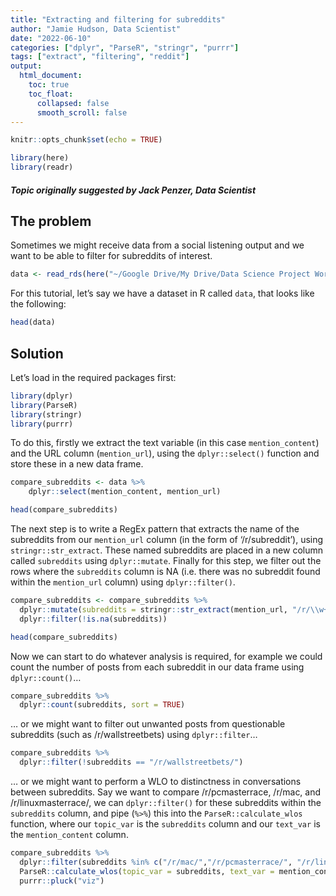 ```yaml
---
title: "Extracting and filtering for subreddits"
author: "Jamie Hudson, Data Scientist"
date: "2022-06-10"
categories: ["dplyr", "ParseR", "stringr", "purrr"]
tags: ["extract", "filtering", "reddit"]
output:
  html_document:
    toc: true
    toc_float:
      collapsed: false
      smooth_scroll: false
---
```


```r
knitr::opts_chunk$set(echo = TRUE)
```

```r
library(here)
library(readr)
```

#### *Topic originally suggested by Jack Penzer, Data Scientist*

## The problem

Sometimes we might receive data from a social listening output and we want to be able to filter for subreddits of interest.

```r
data <- read_rds(here("~/Google Drive/My Drive/Data Science Project Work/Microsoft/Project Work/503_semiotics_of_tech_love/data/rds_files/503_df.rds"))
```

For this tutorial, let's say we have a dataset in R called `data`, that looks like the following:
```r
head(data)
```

## Solution

Let's load in the required packages first:

```r
library(dplyr)
library(ParseR)
library(stringr)
library(purrr)
```

To do this, firstly we extract the text variable (in this case `mention_content`) and the URL column (`mention_url`), using the `dplyr::select()` function and store these in a new data frame.

```r
compare_subreddits <- data %>%
    dplyr::select(mention_content, mention_url)

head(compare_subreddits)
```

The next step is to write a RegEx pattern that extracts the name of the subreddits from our `mention_url` column (in the form of '/r/subreddit'), using `stringr::str_extract`. These named subreddits are placed in a new column called `subreddits` using `dplyr::mutate`. Finally for this step, we filter out the rows where the `subreddits` column is NA (i.e. there was no subreddit found within the `mention_url` column) using `dplyr::filter()`.

```r
compare_subreddits <- compare_subreddits %>%
  dplyr::mutate(subreddits = stringr::str_extract(mention_url, "/r/\\w+/"))%>%
  dplyr::filter(!is.na(subreddits))

head(compare_subreddits)
```

Now we can start to do whatever analysis is required, for example we could count the number of posts from each subreddit in our data frame using `dplyr::count()`...

```r
compare_subreddits %>%
  dplyr::count(subreddits, sort = TRUE)
```

... or we might want to filter out unwanted posts from questionable subreddits (such as /r/wallstreetbets) using `dplyr::filter`...

```r
compare_subreddits %>%
  dplyr::filter(!subreddits == "/r/wallstreetbets/")
```

... or we might want to perform a WLO to distinctness in conversations between subreddits. Say we want to compare /r/pcmasterrace, /r/mac, and /r/linuxmasterrace/, we can `dplyr::filter()` for these subreddits within the `subreddits` column, and pipe (`%>%`) this into the `ParseR::calculate_wlos` function, where our `topic_var` is the `subreddits` column and our `text_var` is the `mention_content` column.

```r
compare_subreddits %>%
  dplyr::filter(subreddits %in% c("/r/mac/","/r/pcmasterrace/", "/r/linuxmasterrace/")) %>%
  ParseR::calculate_wlos(topic_var = subreddits, text_var = mention_content, top_n = 15) %>%
  purrr::pluck("viz")
```
